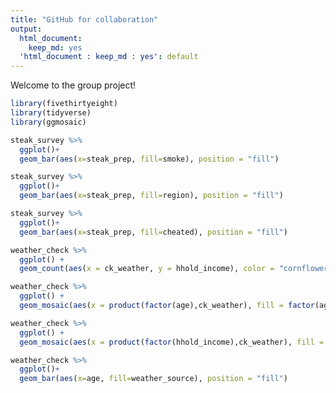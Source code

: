 ```yaml
---
title: "GitHub for collaboration"
output:
  html_document:
    keep_md: yes
  'html_document : keep_md : yes': default
---
```


Welcome to the group project!

```r
library(fivethirtyeight)
library(tidyverse)
library(ggmosaic)
```

```r
steak_survey %>% 
  ggplot()+
  geom_bar(aes(x=steak_prep, fill=smoke), position = "fill")
```

```r
steak_survey %>% 
  ggplot()+
  geom_bar(aes(x=steak_prep, fill=region), position = "fill")
```

```r
steak_survey %>% 
  ggplot()+
  geom_bar(aes(x=steak_prep, fill=cheated), position = "fill")
```



```r
weather_check %>%
  ggplot() +
  geom_count(aes(x = ck_weather, y = hhold_income), color = "cornflowerblue")
```


```r
weather_check %>%
  ggplot() +
  geom_mosaic(aes(x = product(factor(age),ck_weather), fill = factor(age)))
```

```r
weather_check %>%
  ggplot() +
  geom_mosaic(aes(x = product(factor(hhold_income),ck_weather), fill = factor(hhold_income)))
```


```r
weather_check %>% 
  ggplot()+
  geom_bar(aes(x=age, fill=weather_source), position = "fill")
```







